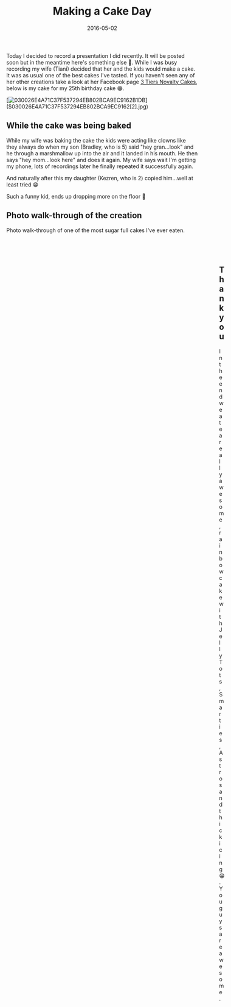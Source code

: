 ﻿---
title: 'Making a Cake Day'
date: 2016-05-02
tags: ['Personal']
draft: false
summary: 'Today I decided to record a presentation I did recently. It will be posted soon but in the meantime here''s something else. While I was busy recording my wife (Tiani) decided that her and the kids would make a cake. It was as usual one of the best cakes I''ve tasted. If you haven''t seen any of her other creations take a look at her Facebook page3 Tiers Novalty Cakes, below is my cake for my 25th birthday cake.'
---


Today I decided to record a presentation I did recently. It will be posted soon but in the meantime here's something else 🙂. While I was busy recording my wife (Tiani) decided that her and the kids would make a cake. It was as usual one of the best cakes I've tasted. If you haven't seen any of her other creations take a look at her Facebook page [3 Tiers Novalty Cakes](https://www.facebook.com/3.Tiers.Novalty.Cakes/), below is my cake for my 25th birthday cake 😁.

[![030026E4A71C37F537294EB802BCA9EC9162B1DB]($030026E4A71C37F537294EB802BCA9EC9162[1].jpg "030026E4A71C37F537294EB802BCA9EC9162B1DB")]($030026E4A71C37F537294EB802BCA9EC9162[2].jpg)

## While the cake was being baked

While my wife was baking the cake the kids were acting like clowns like they always do when my son (Bradley, who is 5) said "hey gran...look" and he through a marshmallow up into the air and it landed in his mouth. He then says "hey mom...look here" and does it again. My wife says wait I'm getting my phone, lots of recordings later he finally repeated it successfully again.

<YouTubeEmbed src="https://www.youtube.com/embed/EnWHKzLD8GU" width="560" height="315"  />

And naturally after this my daughter (Kezren, who is 2) copied him...well at least tried 😁

<YouTubeEmbed src="https://www.youtube.com/embed/WLstgt9zdvM" width="560" height="315"  />

Such a funny kid, ends up dropping more on the floor 🙂

## Photo walk-through of the creation

Photo walk-through of one of the most sugar full cakes I've ever eaten.

<Figure key="/images/7523f5fd97144ae08b3eadaa902a3f69.jpg" src="/images/7523f5fd97144ae08b3eadaa902a3f69.jpg" alt="Ingredients for the cake" width="0" height="0" caption="Cake ingredients laid out" /><Figure key="/images/63bcad5848594a9b80bde6c79c155be7.jpg" src="/images/63bcad5848594a9b80bde6c79c155be7.jpg" alt="Mixing the cake batter" width="0" height="0" caption="Mixing the batter" /><Figure key="/images/1d9ffcfc921e46abbbfbbbc4cb24cde0.jpg" src="/images/1d9ffcfc921e46abbbfbbbc4cb24cde0.jpg" alt="Cake batter in baking pan" width="0" height="0" caption="Batter in the pan" /><Figure key="/images/b2d0407a76cd4aa4991a188e079318a8.jpg" src="/images/b2d0407a76cd4aa4991a188e079318a8.jpg" alt="Baked cake layers" width="0" height="0" caption="Baked cake layers" /><Figure key="/images/00534545351547ee9a6496359200b3ba.jpg" src="/images/00534545351547ee9a6496359200b3ba.jpg" alt="Adding frosting between cake layers" width="0" height="0" caption="Adding frosting between layers" /><Figure key="/images/0fddf48cc4db4a7d9f4ea7df839d3150.jpg" src="/images/0fddf48cc4db4a7d9f4ea7df839d3150.jpg" alt="Cake covered in frosting" width="0" height="0" caption="Cake covered in frosting" /><Figure key="/images/bb4c0acff2734595a6bb08ba49cc3fff.jpg" src="/images/bb4c0acff2734595a6bb08ba49cc3fff.jpg" alt="Decorating the cake with candies" width="0" height="0" caption="Decorating with candies" /><Figure key="/images/9dbdbcbcc46e48b69cf18e680ba3aa49.jpg" src="/images/9dbdbcbcc46e48b69cf18e680ba3aa49.jpg" alt="More candy decorations being added" width="0" height="0" caption="More candy decorations" /><Figure key="/images/94989f58282a406bb5885f23e372a8cc.jpg" src="/images/94989f58282a406bb5885f23e372a8cc.jpg" alt="Close up of candy decorations" width="0" height="0" caption="Candy close-up" /><Figure key="/images/ec4027165169458882750f1d764d4812.jpg" src="/images/ec4027165169458882750f1d764d4812.jpg" alt="Finished cake with many colorful candies" width="0" height="0" caption="The finished masterpiece" /><Figure key="/images/49f37c244dc24f70ada1cb20eafe9fc4.jpg" src="/images/49f37c244dc24f70ada1cb20eafe9fc4.jpg" alt="Slicing the colorful cake" width="0" height="0" caption="Slicing the cake" /><Figure key="/images/91ad1a22e09b426782d3cf1aff7d2dde.jpg" src="/images/91ad1a22e09b426782d3cf1aff7d2dde.jpg" alt="A slice of the rainbow cake" width="0" height="0" caption="A slice of rainbow cake" /><Figure key="/images/67de729a6efe439f974e3a42608e3a95.jpg" src="/images/67de729a6efe439f974e3a42608e3a95.jpg" alt="Another slice of the colorful cake" width="0" height="0" caption="Another delicious slice" /><Figure key="/images/30a09ec12d324feba5b5c075862a290a.jpg" src="/images/30a09ec12d324feba5b5c075862a290a.jpg" alt="Enjoying the cake" width="0" height="0" caption="Time to enjoy!" />

##  

## Thank you

In the end we ate a really awesome, rainbow cake with Jelly Tots, Smarties, Astros and thick icing 😁. You guys are awesome.

